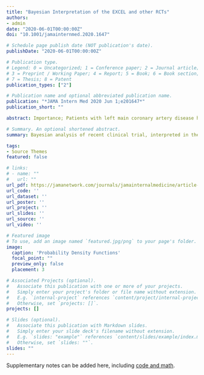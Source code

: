 ```yaml
---
title: "Bayesian Interpretation of the EXCEL and other RCTs"
authors:
- admin
date: "2020-06-01T00:00:00Z"
doi: "10.1001/jamainternmed.2020.1647"

# Schedule page publish date (NOT publication's date).
publishDate: "2020-06-01T00:00:00Z"

# Publication type.
# Legend: 0 = Uncategorized; 1 = Conference paper; 2 = Journal article;
# 3 = Preprint / Working Paper; 4 = Report; 5 = Book; 6 = Book section;
# 7 = Thesis; 8 = Patent
publication_types: ["2"]

# Publication name and optional abbreviated publication name.
publication: "*JAMA Intern Med 2020 Jun 1;e201647*"
publication_short: ""

abstract: Importance; Patients with left main coronary artery disease have improved outcomes with coronary revascularization compared with medical therapy, but the choice of optimal revascularization technique is unresolved. Objective; To use bayesian methods to analyze the risk differences for patients with left main coronary artery disease randomized to treatment with coronary artery bypass surgery (CABG) compared with those randomized to percutaneous coronary intervention (PCI) in recent randomized clinical trials (RCTs). Design, setting, and participants; A systematic review using the PubMed database with the query string (left main disease) and (PCI or CABG) and (5-year follow-up) and (clinical trial) identified all RCTs comparing CABG to PCI for treatment of patients with left main coronary artery disease and with 5-year follow-up data. With the use of bayesian methods, the largest and most publicized RCT (EXCEL Evaluation of XIENCE Versus Coronary Artery Bypass Surgery for Effectiveness of Left Main Revascularization) was reanalyzed (1) as an isolated entity using noninformative priors and (2) in the context of previous knowledge using informative priors derived from similar trials. Published aggregate data were used with assignments from each trial following the original intention-to-treat principle. Combining EXCEL data with varying levels of prior information using Bayes theorem provided final (posterior) probability distributions for primary and secondary outcomes. Main outcomes and measures; A composite end point of death, nonfatal myocardial infarction, and stroke was the primary EXCEL outcome and was accordingly the primary outcome for this reanalysis. Secondary analyses were performed for isolated all-cause mortality and for the composite outcome along with repeated revascularization procedures. Results; When EXCEL data were analyzed using the originally stated noninferiority design, the 5-year primary outcome difference reported (2.8%; 95% CI, -0.9% to 6.5%) exceeded the predefined 4.2% noninferiority margin; thus, the null hypothesis of PCI inferiority could not be rejected. By contrast, the present bayesian analysis of the EXCEL primary outcome estimated 95% probability that the 5-year primary outcome difference was increased with PCI compared with CABG and 87% probability that this difference was greater than 1 extra event per 100 patients treated. Bayesian analyses also suggested 99% probability that EXCEL total mortality was increased with PCI and 94% probability that this absolute difference exceeded 1 extra deaths per 100 treated. A systematic review identified 3 other RCTs that studied the same question. The incorporation of this prior knowledge reduced the estimated probability of any excess mortality with PCI to 85%. For the secondary composite end point, which also included repeated revascularizations, there were estimated probabilities of 98% for at least 4 extra events and of 90% for at least 5 extra events per 100 patients treated with PCI. Conclusions and relevance; Bayesian analysis assisted in RCT data interpretation and specifically suggested, whether based on EXCEL results alone or on the totality of available evidence, that PCI was associated with inferior long-term results for all events, including mortality, compared with CABG for patients with left main coronary artery disease. 

# Summary. An optional shortened abstract.
summary: Bayesian analysis of recent clinical trial, interpreted in the context of both vague and informative priors.

tags:
- Source Themes
featured: false

# links:
# - name: ""
#   url: ""
url_pdf: https://jamanetwork.com/journals/jamainternalmedicine/article-abstract/2766594
url_code: ''
url_dataset: ''
url_poster: ''
url_project: ''
url_slides: ''
url_source: ''
url_video: ''

# Featured image
# To use, add an image named `featured.jpg/png` to your page's folder. 
image:
  caption: 'Probability Density Functions'
  focal_point: ""
  preview_only: false
  placement: 3

# Associated Projects (optional).
#   Associate this publication with one or more of your projects.
#   Simply enter your project's folder or file name without extension.
#   E.g. `internal-project` references `content/project/internal-project/index.md`.
#   Otherwise, set `projects: []`.
projects: []

# Slides (optional).
#   Associate this publication with Markdown slides.
#   Simply enter your slide deck's filename without extension.
#   E.g. `slides: "example"` references `content/slides/example/index.md`.
#   Otherwise, set `slides: ""`.
slides: ""
---
```


Supplementary notes can be added here, including [code and math](https://github.com/brophyj/jama_intmed_code).
